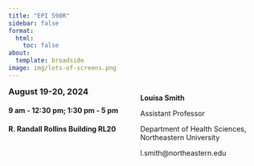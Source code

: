 ```yaml
---
title: "EPI 590R"
sidebar: false
format: 
  html: 
    toc: false
about:
  template: broadside
image: img/lots-of-screens.png
---
```



:::: columns
::: {.column width="50%"}
### August 19-20, 2024 {style=margin-top:0;}
#### 9 am - 12:30 pm; 1:30 pm - 5 pm
#### R. Randall Rollins Building RL20


:::

::: {.column width="50%"}
**Louisa Smith**

Assistant Professor

Department of Health Sciences, Northeastern University

l.smith\@northeastern.edu
:::

::::
